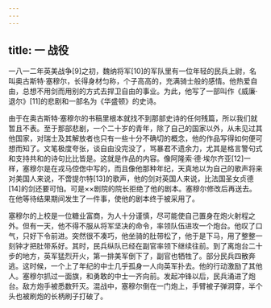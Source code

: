 ```yaml
---
---
---
```

title: 一 战役
---




一八一二年英美战争[9]之初，魏纳将军[10]的军队里有一位年轻的民兵上尉，名叫奥古斯特·塞穆尔，长得身材匀称，个子高高的，充满骑士般的感情。他热爱自由，总想不用剑而用别的方式去捍卫自由的事业。为此，他写了一部叫作《威廉·退尔》[11]的悲剧和一部名为《华盛顿》的史诗。

由于在奥古斯特·塞穆尔的书稿里根本就找不到那部史诗的任何残篇，所以我们就暂且不表。至于那部悲剧，一个二十岁的青年，除了自己的国家以外，从未见过其他国家，对瑞士及其解放者也只有一些十分不确切的概念，他的作品写得如何便可想而知了。文笔极度夸张，谈自由没完没了，骂暴君不遗余力，尤其是格言警句式和支持共和的诗句比比皆是。这就是作品的内容。像阿隆索·德·埃尔齐亚[12]一样，塞穆尔是在戎马倥偬中写的，而且像他那种年纪，天真地以为自己的歌声将来对美国人来说，不啻提尔特[13]的歌声，他的剑对英国人来说，比法国圣女贞德[14]的剑还要可怕。可是××剧院的院长拒绝了他的剧本。塞穆尔修改后再送去。在他等待结果期间发生了一件事，使他的剧本终于被采用了。

塞穆尔的上校是一位糖业富商，为人十分谨慎，尽可能使自己置身在炮火射程之外。但有一天，他不得不服从将军坚决的命令，率领队伍进攻一个炮台。他叹了口气，只好下令前进。突然很不凑巧，他坐骑的肚带松了，他于是下马，用了整整一刻钟才把肚带系好。其时，民兵纵队已经在副官率领下继续往前。到了离炮台二十步的地方，英军猛烈开火，第一排美军倒下了，副官也牺牲了。部分民兵四散奔逃。这时候，一个上了年纪的中士几乎孤身一人向英军扑去。他的行动激励了其他人。塞穆尔抓过一面旗，和勇敢的中士一齐向前。发起冲锋以后，民兵涌进了炮台。敌方炮手被悉数歼灭。混战中，塞穆尔倒在一门炮上，手臂被子弹洞穿，半个头也被刷炮的长柄刷子打破了。